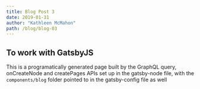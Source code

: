 ```yaml
---
title: Blog Post 3
date: 2019-01-31
author: "Kathleen McMahon"
path: /blog/blog-03
---
```


## To work with GatsbyJS

This is a programatically generated page built by the GraphQL query, onCreateNode and createPages APIs set up in the gatsby-node file, with the `components/blog` folder pointed to in the gatsby-config file as well
